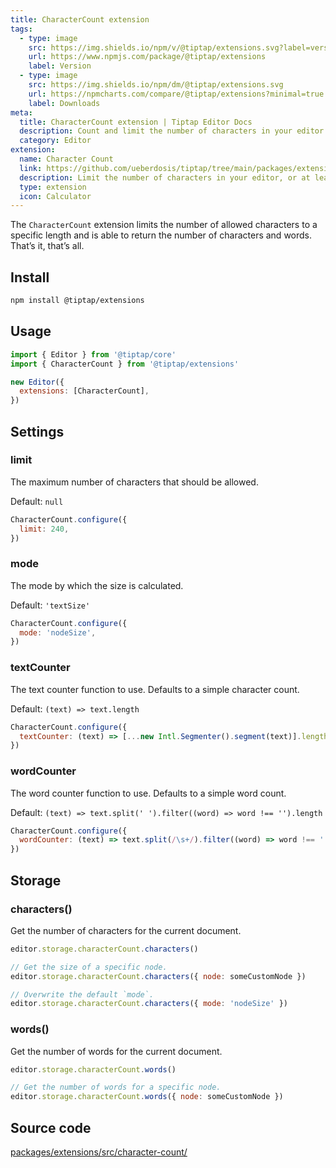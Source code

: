 ```yaml
---
title: CharacterCount extension
tags:
  - type: image
    src: https://img.shields.io/npm/v/@tiptap/extensions.svg?label=version
    url: https://www.npmjs.com/package/@tiptap/extensions
    label: Version
  - type: image
    src: https://img.shields.io/npm/dm/@tiptap/extensions.svg
    url: https://npmcharts.com/compare/@tiptap/extensions?minimal=true
    label: Downloads
meta:
  title: CharacterCount extension | Tiptap Editor Docs
  description: Count and limit the number of characters in your editor with the Character Count extension. Learn more in our docs!
  category: Editor
extension:
  name: Character Count
  link: https://github.com/ueberdosis/tiptap/tree/main/packages/extensions
  description: Limit the number of characters in your editor, or at least count them.
  type: extension
  icon: Calculator
---
```



The `CharacterCount` extension limits the number of allowed characters to a specific length and is able to return the number of characters and words. That’s it, that’s all.

<CodeDemo path="/Extensions/CharacterCount" />

## Install

```bash
npm install @tiptap/extensions
```

## Usage

```js
import { Editor } from '@tiptap/core'
import { CharacterCount } from '@tiptap/extensions'

new Editor({
  extensions: [CharacterCount],
})
```

## Settings

### limit

The maximum number of characters that should be allowed.

Default: `null`

```js
CharacterCount.configure({
  limit: 240,
})
```

### mode

The mode by which the size is calculated.

Default: `'textSize'`

```js
CharacterCount.configure({
  mode: 'nodeSize',
})
```

### textCounter

The text counter function to use. Defaults to a simple character count.

Default: `(text) => text.length`

```js
CharacterCount.configure({
  textCounter: (text) => [...new Intl.Segmenter().segment(text)].length,
})
```

### wordCounter

The word counter function to use. Defaults to a simple word count.

Default: `(text) => text.split(' ').filter((word) => word !== '').length`

```js
CharacterCount.configure({
  wordCounter: (text) => text.split(/\s+/).filter((word) => word !== '').length,
})
```

## Storage

### characters()

Get the number of characters for the current document.

```js
editor.storage.characterCount.characters()

// Get the size of a specific node.
editor.storage.characterCount.characters({ node: someCustomNode })

// Overwrite the default `mode`.
editor.storage.characterCount.characters({ mode: 'nodeSize' })
```

### words()

Get the number of words for the current document.

```js
editor.storage.characterCount.words()

// Get the number of words for a specific node.
editor.storage.characterCount.words({ node: someCustomNode })
```

## Source code

[packages/extensions/src/character-count/](https://github.com/ueberdosis/tiptap/blob/main/packages/extensions/src/character-count/)

